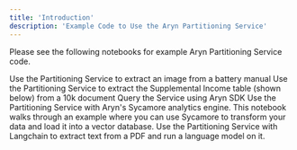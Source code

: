 ```yaml
---
title: 'Introduction'
description: 'Example Code to Use the Aryn Partitioning Service'
---
```


Please see the following notebooks for example Aryn Partitioning Service code.

<CardGroup cols={2}>
  <Card
    title="Image Extraction from PDFs"
    icon="image"
    href="https://colab.research.google.com/drive/1n5zRm5hfHhxs7dA0FncC44VjlpiPJLWq?usp=sharing"
  >
    Use the Partitioning Service to extract an image from a battery manual
  </Card>
    <Card
    title="Table Extraction from PDFs"
    icon="table"
    href="https://colab.research.google.com/drive/1Qpd-llPC-EPzuTwLfnguMnrQk0eclyqJ?usp=sharing"
  >
    Use the Partitioning Service to extract the Supplemental Income table (shown below) from a 10k document
  </Card>
  <Card
    title="Using the Aryn-SDK to query the Service"
    icon="rectangle-terminal"
    href="https://github.com/aryn-ai/sycamore/blob/main/notebooks/ArynPartitionerPython.ipynb"
  >
    Query the Service using Aryn SDK
  </Card>
  <Card
    title="Using Sycamore to query the Service"
    icon="tree"
    href="https://github.com/aryn-ai/sycamore/blob/main/notebooks/pinecone-writer.ipynb"
  >
    Use the Partitioning Service with Aryn's Sycamore analytics engine. This notebook walks through an example where you can use Sycamore to transform your data and load it into a vector database.
  </Card>
    <Card
    title="Using APS and Langchain"
    icon="link"
    href="https://github.com/aryn-ai/sycamore/blob/main/notebooks/ArynPartitionerWithLangchain.ipynb"
  >
    Use the Partitioning Service with Langchain to extract text from a PDF and run a language model on it.
  </Card>
</CardGroup>

